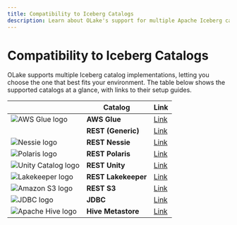 ```yaml
---
title: Compatibility to Iceberg Catalogs
description: Learn about OLake's support for multiple Apache Iceberg catalog implementations. Choose catalogs like AWS Glue, REST, JDBC, Hive Metastore, and more.
---
```


# Compatibility to Iceberg Catalogs

OLake supports multiple Iceberg catalog implementations, letting you choose the one that best fits your environment. The table below shows the supported catalogs at a glance, with links to their setup guides.

|                                                                                           | Catalog             | Link                                                               |
| ----------------------------------------------------------------------------------------- | ------------------- | ------------------------------------------------------------------ |
| <img src="/img/logo/glue.svg" className="mt-3" height={25} alt="AWS Glue logo" loading="lazy" decoding="async" />         | **AWS Glue**        | [Link](/docs/writers/iceberg/catalog/glue)                         |
|                                                                                           | **REST (Generic)**  | [Link](/docs/writers/iceberg/catalog/rest?rest-catalog=generic)    |
| <img src="/img/logo/nessie.webp" className="mt-3" height={25} alt="Nessie logo" loading="lazy" decoding="async" />         | **REST Nessie**     | [Link](/docs/writers/iceberg/catalog/rest?rest-catalog=nessie)     |
| <img src="/img/logo/polaris.webp" className="mt-3" height={25} alt="Polaris logo" loading="lazy" decoding="async" />       | **REST Polaris**    | [Link](/docs/writers/iceberg/catalog/rest?rest-catalog=polaris)    |
| <img src="/img/logo/unity.webp" className="mt-3" height={25} alt="Unity Catalog logo" loading="lazy" decoding="async" />   | **REST Unity**      | [Link](/docs/writers/iceberg/catalog/rest?rest-catalog=unity)      |
| <img src="/img/logo/lakekeeper.webp" className="mt-3" height={25} alt="Lakekeeper logo" loading="lazy" decoding="async" /> | **REST Lakekeeper** | [Link](/docs/writers/iceberg/catalog/rest?rest-catalog=lakekeeper) |
| <img src="/img/logo/s3.webp" className="mt-3" height={25} alt="Amazon S3 logo" loading="lazy" decoding="async" />          | **REST S3**         | [Link](/docs/writers/iceberg/catalog/rest?rest-catalog=s3-tables)  |
| <img src="/img/logo/jdbc.webp" className="mt-3" height={25} alt="JDBC logo" loading="lazy" decoding="async" />            | **JDBC**            | [Link](/docs/writers/iceberg/catalog/jdbc)                         |
| <img src="/img/logo/hive.webp" className="mt-3" height={25} alt="Apache Hive logo" loading="lazy" decoding="async" />      | **Hive Metastore**  | [Link](/docs/writers/iceberg/catalog/hive)                         |
